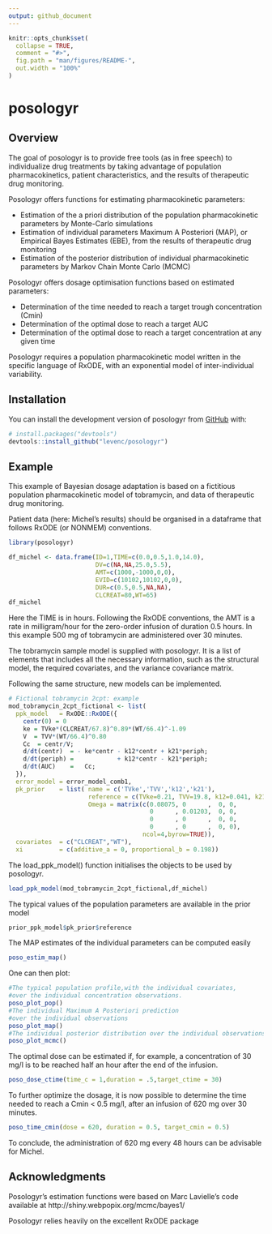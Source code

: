 ```yaml
---
output: github_document
---
```


<!-- README.md is generated from README.Rmd. Please edit that file -->

```r
knitr::opts_chunk$set(
  collapse = TRUE,
  comment = "#>",
  fig.path = "man/figures/README-",
  out.width = "100%"
)
```

# posologyr

<!-- badges: start -->
<!-- badges: end -->

## Overview

The goal of posologyr is to provide free tools (as in free speech) to individualize drug treatments by taking advantage of population pharmacokinetics, patient characteristics, and the results of therapeutic drug monitoring.

Posologyr offers functions for estimating pharmacokinetic parameters:

+ Estimation of the a priori distribution of the population pharmacokinetic parameters by Monte-Carlo simulations
+ Estimation of individual parameters Maximum A Posteriori (MAP), or Empirical Bayes Estimates (EBE), from the results of therapeutic drug monitoring
+ Estimation of the posterior distribution of individual pharmacokinetic parameters by Markov Chain Monte Carlo (MCMC)

Posologyr offers dosage optimisation functions based on estimated parameters:

+ Determination of the time needed to reach a target trough concentration (Cmin)
+ Determination of the optimal dose to reach a target AUC
+ Determination of the optimal dose to reach a target concentration at any given time

Posologyr requires a population pharmacokinetic model written in the specific language of RxODE, with an exponential model of inter-individual variability.

## Installation

You can install the development version of posologyr from [GitHub](https://github.com/) with:

``` r
# install.packages("devtools")
devtools::install_github("levenc/posologyr")
```
## Example

This example of Bayesian dosage adaptation is based on a fictitious population pharmacokinetic model of tobramycin, and data of therapeutic drug monitoring.

Patient data (here: Michel's results) should be organised in a dataframe that follows RxODE (or NONMEM) conventions.
```r
library(posologyr)

df_michel <- data.frame(ID=1,TIME=c(0.0,0.5,1.0,14.0),
                        DV=c(NA,NA,25.0,5.5),
                        AMT=c(1000,-1000,0,0),
                        EVID=c(10102,10102,0,0),
                        DUR=c(0.5,0.5,NA,NA),
                        CLCREAT=80,WT=65)
df_michel
```

Here the TIME is in hours. Following the RxODE conventions, the AMT is a rate in milligram/hour for the zero-order infusion of duration 0.5 hours. In this example 500 mg of tobramycin are administered over 30 minutes.

The tobramycin sample model is supplied with posologyr. It is a list of elements that includes all the necessary information, such as the structural model, the required covariates, and the variance covariance matrix.

Following the same structure, new models can be implemented.

```r
# Fictional tobramycin 2cpt: example
mod_tobramycin_2cpt_fictional <- list(
  ppk_model   = RxODE::RxODE({
    centr(0) = 0
    ke = TVke*(CLCREAT/67.8)^0.89*(WT/66.4)^-1.09
    V  = TVV*(WT/66.4)^0.80
    Cc  = centr/V;
    d/dt(centr)  = - ke*centr - k12*centr + k21*periph;
    d/dt(periph) =            + k12*centr - k21*periph;
    d/dt(AUC)    =   Cc;
  }),
  error_model = error_model_comb1,
  pk_prior    = list( name = c('TVke','TVV','k12','k21'),
                      reference = c(TVke=0.21, TVV=19.8, k12=0.041, k21=0.12),
                      Omega = matrix(c(0.08075, 0      ,  0, 0,
                                       0      , 0.01203,  0, 0,
                                       0      , 0      ,  0, 0,
                                       0      , 0      ,  0, 0),
                                     ncol=4,byrow=TRUE)),
  covariates  = c("CLCREAT","WT"),
  xi          = c(additive_a = 0, proportional_b = 0.198))
```

The load_ppk_model() function initialises the objects to be used by posologyr. 

```r
load_ppk_model(mod_tobramycin_2cpt_fictional,df_michel)
```

The typical values of the population parameters are available in the prior model

```r
prior_ppk_model$pk_prior$reference
```

The MAP estimates of the individual parameters can be computed easily

```r
poso_estim_map()
```

One can then plot: 

```r
#The typical population profile,with the individual covariates, 
#over the individual concentration observations.
poso_plot_pop()
#The individual Maximum A Posteriori prediction
#over the individual observations
poso_plot_map()
#The individual posterior distribution over the individual observations
poso_plot_mcmc() 
```

The optimal dose can be estimated if, for example, a concentration of 30 mg/l is to be reached half an hour after the end of the infusion.

```r
poso_dose_ctime(time_c = 1,duration = .5,target_ctime = 30)
```

To further optimize the dosage, it is now possible to determine the time needed to reach a Cmin < 0.5 mg/l, after an infusion of 620 mg over 30 minutes.

```r
poso_time_cmin(dose = 620, duration = 0.5, target_cmin = 0.5)
```

To conclude, the administration of 620 mg every 48 hours can be advisable for Michel.

## Acknowledgments
Posologyr's estimation functions were based on Marc Lavielle's code available at http://shiny.webpopix.org/mcmc/bayes1/

Posologyr relies heavily on the excellent RxODE package
